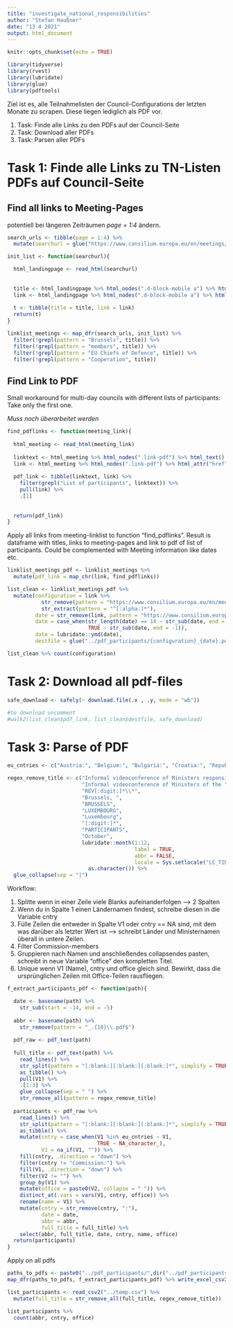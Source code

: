 ```yaml
---
title: "investigate_national_responsibilities"
author: "Stefan Haußner"
date: "13 4 2021"
output: html_document
---
```


```r
knitr::opts_chunk$set(echo = TRUE)
```

```r
library(tidyverse)
library(rvest)
library(lubridate)
library(glue)
library(pdftools)
```

Ziel ist es, alle Teilnahmelisten der Council-Configurations der letzten Monate zu scrapen. Diese liegen lediglich als PDF vor.

1. Task: Finde alle Links zu den PDFs auf der Council-Seite
2. Task: Download aller PDFs
3. Task: Parsen aller PDFs

# Task 1: Finde alle Links zu TN-Listen PDFs auf Council-Seite

## Find all links to Meeting-Pages

potentiell bei längeren Zeiträumen *page = 1:4* ändern.

```r

search_urls <- tibble(page = 1:4) %>% 
  mutate(searchurl = glue("https://www.consilium.europa.eu/en/meetings/calendar/?Category=meeting&Page={page}&dateFrom=2020%2F10%2F01&dateTo=2021%2F03%2F31&filters=2024&filters=2027&filters=2021&filters=2020&filters=2026&filters=2022&filters=2025&filters=2028&filters=2029&filters=2023&filters=2019")) %>% pull(searchurl)

init_list <- function(searchurl){

  html_landingpage <- read_html(searchurl)
  
  
  title <- html_landingpage %>% html_nodes(".d-block-mobile a") %>% html_text()
  link <- html_landingpage %>% html_nodes(".d-block-mobile a") %>% html_attr("href") %>% paste0("https://www.consilium.europa.eu",.)
  
  t <- tibble(title = title, link = link)
  return(t)
}

linklist_meetings <- map_dfr(search_urls, init_list) %>% 
  filter(!grepl(pattern = "Brussels", title)) %>% 
  filter(!grepl(pattern = "members", title)) %>% 
  filter(!grepl(pattern = "EU Chiefs of Defence", title)) %>% 
  filter(!grepl(pattern = "Cooperation", title))
```

## Find Link to PDF

Small workaround for multi-day councils with different lists of participants: Take only the first one.

*Muss noch überarbeitet werden*

```r
find_pdflinks <- function(meeting_link){
  
  html_meeting <- read_html(meeting_link)
  
  linktext <- html_meeting %>% html_nodes(".link-pdf") %>% html_text()
  link <- html_meeting %>% html_nodes(".link-pdf") %>% html_attr("href") %>% paste0("https://www.consilium.europa.eu",.)
  
  pdf_link <- tibble(linktext, link) %>% 
    filter(grepl("List of participants", linktext)) %>% 
    pull(link) %>% 
    .[1]
      
  
  return(pdf_link)
}
```


Apply all links from meeting-linklist to function "find_pdflinks". Result is dataframe with titles, links to meeting-pages and link to pdf of list of participants. Could be complemented with Meeting information like dates etc.

```r
linklist_meetings_pdf <- linklist_meetings %>% 
  mutate(pdf_link = map_chr(link, find_pdflinks))
```

```r
list_clean <- linklist_meetings_pdf %>% 
  mutate(configuration = link %>% 
           str_remove(pattern = "https://www.consilium.europa.eu/en/meetings/") %>% 
           str_extract(pattern = "^[:alpha:]*"),
         date = str_remove(link, pattern = "https://www.consilium.europa.eu/en/meetings/[:alpha:]*\\/"),
         date = case_when(str_length(date) == 14 ~ str_sub(date, end = -4),
                          TRUE ~ str_sub(date, end = -1)),
         date = lubridate::ymd(date),
         destfile = glue("../pdf_participants/{configuration}_{date}.pdf"))

list_clean %>% count(configuration)
```

# Task 2: Download all pdf-files

```r
safe_download <- safely(~ download.file(.x , .y, mode = "wb"))

#to download uncomment
#walk2(list_clean$pdf_link, list_clean$destfile, safe_download)
```

# Task 3: Parse of PDF

```r
eu_cntries <- c("Austria:", "Belgium:", "Bulgaria:", "Croatia:", "Republic of Cyprus:", "Czech Republic:", "Denmark:", "Estonia:", "Finland:", "France:", "Germany:", "Greece:", "Hungary:", "Ireland:", "Italy:", "Latvia:", "Lithuania:", "Luxembourg:", "Malta:", "Netherlands:", "Poland:", "Portugal:", "Romania:", "Slovakia:", "Slovenia:", "Spain:", "Sweden:", "Commission:")

regex_remove_title <- c("Informal videoconference of Ministers responsible for ",
                        "Informal videoconference of Ministers of the ", 
                        "REV[:digit:]*\\*",
                        "Brussels, ",
                        "BRUSSELS",
                        "LUXEMBOURG",
                        "Luxembourg",
                        "[:digit:]*",
                        "PARTICIPANTS",
                        "October",
                        lubridate::month(1:12, 
                                         label = TRUE, 
                                         abbr = FALSE, 
                                         locale = Sys.setlocale("LC_TIME", "English")) %>% 
                          as.character()) %>% 
  glue_collapse(sep = "|")
```

Workflow:

1. Splitte wenn in einer Zeile viele Blanks aufeinanderfolgen --> 2 Spalten
2. Wenn du in Spalte 1 einen Ländernamen findest, schreibe diesen in die Variable cntry
3. Fülle Zeilen die entweder in Spalte V1 oder cntry == NA sind, mit dem was darüber als letzter Wert ist --> schreibt Länder und Ministernamen überall in untere Zeilen.
4. Filter Commission-members
5. Gruppieren nach Namen und anschließendes collapsendes pasten, schreibt in neue Variable "office" den kompletten Titel.
6. Unique wenn V1 (Name), cntry und office gleich sind. Bewirkt, dass die ursprünglichen Zeilen mit Office-Teilen rausfliegen.

```r
f_extract_participants_pdf <- function(path){

  date <- basename(path) %>%
    str_sub(start = -14, end = -5)
  
  abbr <- basename(path) %>%
    str_remove(pattern = "_.{10}\\.pdf$")
  
  pdf_raw <- pdf_text(path)
    
  full_title <- pdf_text(path) %>% 
    read_lines() %>%
    str_split(pattern = "[:blank:][:blank:][:blank:]*", simplify = TRUE) %>% 
    as_tibble() %>%
    pull(V1) %>% 
    .[1:3] %>%
    glue_collapse(sep = " ") %>% 
    str_remove_all(pattern = regex_remove_title)
    
  participants <- pdf_raw %>% 
    read_lines() %>%
    str_split(pattern = "[:blank:][:blank:][:blank:]*", simplify = TRUE) %>% 
    as_tibble() %>% 
    mutate(cntry = case_when(V1 %in% eu_cntries ~ V1,
                             TRUE ~ NA_character_),
           V1 = na_if(V1, "")) %>%
    fill(cntry, .direction = "down") %>%
    filter(cntry != "Commission:") %>% 
    fill(V1, .direction = "down") %>% 
    filter(V2 != "") %>% 
    group_by(V1) %>% 
    mutate(office = paste0(V2, collapse = " ")) %>% 
    distinct_at(.vars = vars(V1, cntry, office)) %>% 
    rename(name = V1) %>% 
    mutate(cntry = str_remove(cntry, ":"),
           date = date,
           abbr = abbr,
           full_title = full_title) %>% 
    select(abbr, full_title, date, cntry, name, office)
  return(participants)
}

```

Apply on all pdfs

```r
paths_to_pdfs <- paste0("../pdf_participants/",dir("../pdf_participants/"))
map_dfr(paths_to_pdfs, f_extract_participants_pdf) %>% write_excel_csv2("../temp.csv")

list_participants <- read_csv2("../temp.csv") %>% 
  mutate(full_title = str_remove_all(full_title, regex_remove_title))
```

```r
list_participants %>% 
  count(abbr, cntry, office)
```


